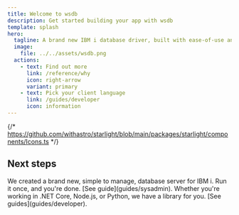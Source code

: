 ```yaml
---
title: Welcome to wsdb
description: Get started building your app with wsdb
template: splash
hero:
  tagline: A brand new IBM i database driver, built with ease-of-use and performance in-mind.
  image:
    file: ../../assets/wsdb.png
  actions:
    - text: Find out more
      link: /reference/why
      icon: right-arrow
      variant: primary
    - text: Pick your client language
      link: /guides/developer
      icon: information
---
```


{/* https://github.com/withastro/starlight/blob/main/packages/starlight/components/Icons.ts */}


## Next steps

<CardGrid>
	<Card title="Install the Daemon" icon="pencil">
		We created a brand new, simple to manage, database server for IBM i. Run it once, and you're done. [See guide](guides/sysadmin).
	</Card>
	<Card title="Install a client library" icon="add-document">
		Whether you're working in .NET Core, Node.js, or Python, we have a library for you. [See guides](guides/developer).
	</Card>
</CardGrid>
